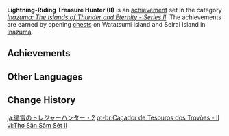 {{Achievement Set Infobox
|primogems    = {{Achievement/Primogems|Lightning-Riding Treasure Hunter (II)}}
|total        = {{Achievement/Total|Lightning-Riding Treasure Hunter (II)}}
|category     = Inazuma: The Islands of Thunder and Eternity - Series II
}}
'''Lightning-Riding Treasure Hunter (II)''' is an [[achievement]] set in the category ''[[Inazuma: The Islands of Thunder and Eternity - Series II]]''. The achievements are earned by opening [[chests]] on Watatsumi Island and Seirai Island in [[Inazuma]].

==Achievements==
{{Achievements by Category Table|Lightning-Riding Treasure Hunter (II)}}
<!--
==Notes==

==Trivia==
-->
==Other Languages==
{{Other Languages
|en      = Lightning-Riding Treasure Hunter (II)
|zhs     = 循雷的寻宝者・其二
|zhs_rm  = Xúnléi de Xún​bǎozhě - Qíèr
|zht     = 循雷的尋寶者・其二
|zht_rm  = Xúnléi de Xún​bǎozhě - Qíèr
|zh_tl   = 
|ja      = 循雷のトレジャーハンター・2
|ja_rm   = Junrai no Torejaa Hantaa - Ni
|ja_tl   = 
|ko      = 번개 쫓는 트레저헌터・두 번째
|ko_rm   = Beongae Jjonneun Teurejeoheonteo - Du Beonjjae
|ko_tl   = Lightning-Chasing Treasure Hunter - Second
|es      = Cazador de tesoros del choque eléctrico (II)
|es_tl   = Treasure Hunter of the Electric Shock (II)
|fr      = Chasse aux trésors sur les terres électriques (2)
|fr_tl   = Treasure Hunting on the Electric Lands (2)
|ru      = В поисках сокровищ грома II
|ru_tl   = Searching for Thunder Treasures II
|th      = นักล่าสมบัติแห่งสายฟ้า: ตอนที่ 2
|th_rm   = 
|th_tl   = 
|vi      = Thợ Săn Sấm Sét II
|vi_tl   = Thunder Hunter II
|de      = Schatzsuche auf Schockwellen II
|de_tl   = Treasure Hunt on Shock Waves II
|id      = Pemburu Harta Penunggang Petir (II)
|id_tl   = Lightning-Riding Treasure Hunter (II)
|pt      = Caçador de Tesouros dos Trovões - II
|pt_tl   = 
|tr      = Yıldırımla Gelen Hazine Avcısı (II)
|tr_tl   = Treasure Hunter Coming With Lightning (II)
|it      = Caccia al tesoro nella Terra del Tuono (II)
|it_tl   = 
}}

==Change History==
{{Change History|2.1}}
<!--
==References==
{{Reflist}}
-->

[[ja:循雷のトレジャーハンター・2]]
[[pt-br:Caçador de Tesouros dos Trovões - II]]
[[vi:Thợ Săn Sấm Sét II]]